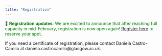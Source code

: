```yaml
---
title: "Registration"
---
```


📣 <span style="color:green">**Registration updates**: We are excited to announce that after reaching full capacity in mid-February, registration is now open again! [Register here]((https://forms.office.com/Pages/ResponsePage.aspx?id=KVxybjp2UE-B8i4lTwEzyJqR-CXnEDNJstG6HYmoV49UQjJMWVJVWUdFNTNKMlA5QTA0OEVOM0NZNi4u)) to reserve your spot.</span>

If you need a certificate of registration, please contact Daniela Castro-Camilo at daniela.castrocamilo@glasgow.ac.uk.

<!-- The workshop is free of charge, but registration is mandatory due to limited capacity. Please register to attend the workshop using [this form](https://forms.office.com/Pages/ResponsePage.aspx?id=KVxybjp2UE-B8i4lTwEzyJqR-CXnEDNJstG6HYmoV49URURCNjVYV0xKMjE4NVE5QUE3TkFET1JROC4u).The deadline for registration is the **14th of March 2025.** -->

<!-- We especially encourage PhD students and early career researchers (ECRs) to participate. Limited partial travel support is available for: -->

<!--   - Scotland-based students and ECRs attending the conference. -->
<!--   - Students and ECRs from any location presenting a contribution. -->
    
<!-- If you are interested in applying for this support, please email Daniela at daniela.castrocamilo@glasgow.ac.uk. -->